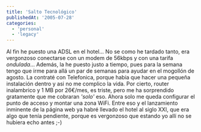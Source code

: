 ```yaml
---
title: 'Salto Tecnológico'
publishedAt: '2005-07-28'
categories:
  - 'personal'
  - 'legacy'
---
```


Al fin he puesto una ADSL en el hotel... No se como he tardado tanto, era vergonzoso conectarse con un modem de 56kbps y con una tarifa _ondulada_... Además, la he puesto justo a tiempo, pues para la semana tengo que irme para allá un par de semanas para ayudar en el mogollón de agosto. La contraté con Telefonica, porque habia que hacer una pequeña instalación dentro y asi no me complico la vida. Por cierto, router inalambrico y 1 MB por 26€/mes, es triste, pero me ha sorprendido gratamente que me cobraran _'solo'_ eso. Ahora solo me queda configurar el punto de acceso y montar una zona WiFi. Entre eso y el lanzamiento inminente de la página web ya habré llevado el hotel al siglo XXI, que era algo que tenía pendiente, porque es vergonzoso que estando yo allí no se hubiera echo antes ;-)
